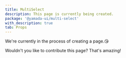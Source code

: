 ```yaml
---
title: MultiSelect
description: This page is currently being created.
package: '@yamada-ui/multi-select'
with_description: true
tab: Props
---
```


We're currently in the process of creating a page.😘

Wouldn't you like to contribute this page? That's amazing!
